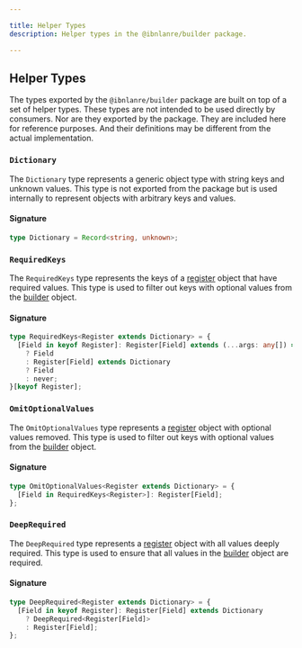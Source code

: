 ```yaml
---

title: Helper Types
description: Helper types in the @ibnlanre/builder package.

---
```


## Helper Types

The types exported by the `@ibnlanre/builder` package are built on top of a set of helper types. These types are not intended to be used directly by consumers. Nor are they exported by the package. They are included here for reference purposes. And their definitions may be different from the actual implementation.

### `Dictionary`

The `Dictionary` type represents a generic object type with string keys and unknown values. This type is not exported from the package but is used internally to represent objects with arbitrary keys and values.

#### Signature

```typescript
type Dictionary = Record<string, unknown>;
```

### `RequiredKeys`

The `RequiredKeys` type represents the keys of a [register][4] object that have required values. This type is used to filter out keys with optional values from the [builder][3] object.

#### Signature

```typescript
type RequiredKeys<Register extends Dictionary> = {
  [Field in keyof Register]: Register[Field] extends (...args: any[]) => any
    ? Field
    : Register[Field] extends Dictionary
    ? Field
    : never;
}[keyof Register];
```

### `OmitOptionalValues`

The `OmitOptionalValues` type represents a [register][4] object with optional values removed. This type is used to filter out keys with optional values from the [builder][3] object.

#### Signature

```typescript
type OmitOptionalValues<Register extends Dictionary> = {
  [Field in RequiredKeys<Register>]: Register[Field];
};
```

### `DeepRequired`

The `DeepRequired` type represents a [register][4] object with all values deeply required. This type is used to ensure that all values in the [builder][3] object are required.

#### Signature

```typescript
type DeepRequired<Register extends Dictionary> = {
  [Field in keyof Register]: Register[Field] extends Dictionary
    ? DeepRequired<Register[Field]>
    : Register[Field];
};
```

[1]: /getting-started
[2]: /core-concepts/create-builder
[3]: /core-concepts/builder-object
[4]: /core-concepts
